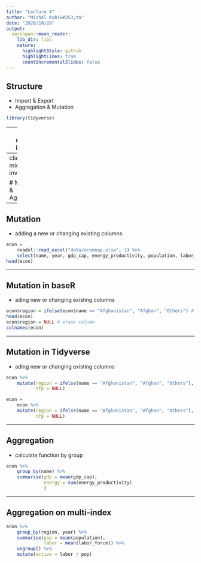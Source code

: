 ```yaml
---
title: "Lecture 4"
author: "Michal Kubi&#353;ta"
date: "2020/10/28"
output:
  xaringan::moon_reader:
    lib_dir: libs
    nature:
      highlightStyle: github
      highlightLines: true
      countIncrementalSlides: false
---
```


## Structure
- Import & Export
- Aggregation & Mutation
```r
library(tidyverse)
```

---
class: middle, inverse

# Import & Export

---
class: middle, inverse

# Mutation & Aggregation

---

## Mutation
- adding a new or changing existing columns
```r
econ =
    readxl::read_excel("data/econmap.xlsx", 1) %>%
    select(name, year, gdp_cap, energy_productivity, population, labor_force, tfp)
head(econ)
```

---

## Mutation in baseR
- ading new or changing existing columns
```r
econ$region = ifelse(econ$name == "Afghanistan", "Afghan", "Others") # base R
head(econ)
econ$region = NULL # erase column
colnames(econ)

```

---

## Mutation in Tidyverse
- ading new or changing existing columns

```r
econ %>%
    mutate(region = ifelse(name == "Afghanistan", "Afghan", "Others"),
           tfp = NULL)
```

```r
econ =
    econ %>%
    mutate(region = ifelse(name == "Afghanistan", "Afghan", "Others"),
           tfp = NULL)
```

---

## Aggregation
- calculate function by group

```r
econ %>% 
    group_by(name) %>% 
    summarise(gdp = mean(gdp_cap),
              energy = sum(energy_productivity)
              )
```

---

## Aggregation on multi-index

```r
econ %>% 
    group_by(region, year) %>% 
    summarise(pop = mean(population),
              labor = mean(labor_force)) %>% 
    ungroup() %>% 
    mutate(active = labor / pop) 
```